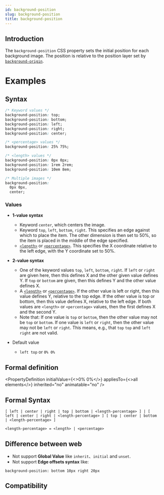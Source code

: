 ```yaml
---
id: background-position
slug: background-position
title: background-position
---
```


## Introduction

The `background-position` CSS property sets the initial position for each background image. The position is relative to the position layer set by [`background-origin`](./background-origin.mdx).

# Examples


<Go
  example="css-api"
  defaultFile="src/background-position/App.tsx"
  img="/assets/doc/css/background-position.jpg"
  defaultEntryFile="dist/background-position.lynx.bundle"
  entry="src/background-position"
/>

## Syntax

```css
/* Keyword values */
background-position: top;
background-position: bottom;
background-position: left;
background-position: right;
background-position: center;

/* <percentage> values */
background-position: 25% 75%;

/* <length> values */
background-position: 0px 0px;
background-position: 1rem 2rem;
background-position: 10em 8em;

/* Multiple images */
background-position:
  0px 0px,
  center;
```

### Values

- **1-value syntax**

  - Keyword `center`, which centers the image.
  - Keyword `top`, `left`, `bottom`, `right`. This specifies an edge against which to place the item. The other dimension is then set to 50%, so the item is placed in the middle of the edge specified.
  - [`<length>`](api/css/data-type/length.mdx) or [`<percentage>`](api/css/data-type/percentage.mdx). This specifies the X coordinate relative to the left edge, with the Y coordinate set to 50%.

- **2-value syntax**

  - One of the keyword values `top`, `left`, `bottom`, `right`. If `left` or `right` are given here, then this defines X and the other given value defines Y. If `top` or `bottom` are given, then this defines Y and the other value defines X.
  - A [`<length>`](api/css/data-type/length.mdx) or [`<percentage>`](api/css/data-type/percentage.mdx). If the other value is left or right, then this value defines Y, relative to the top edge. If the other value is top or bottom, then this value defines X, relative to the left edge. If both values are `<length>` or `<percentage>` values, then the first defines X and the second Y.
  - Note that: If one value is `top` or `bottom`, then the other value may not be `top` or `bottom`. If one value is `left` or `right`, then the other value may not be `left` or `right`. This means, e.g., that `top` `top` and `left` `right` are not valid.

- Default value
  - `left top` or `0% 0%`

## Formal definition


<PropertyDefinition
  initialValue={<>0% 0%</>}
  appliesTo={<>all elements</>}
  inherited="no"
  animatable="no"
/>

## Formal Syntax

```
[ left | center | right | top | bottom | <length-percentage> ] | [ left | center | right | <length-percentage> ] [ top | center | bottom | <length-percentage> ]

<length-percentage> = <length> | <percentage>
```

## Difference between web

- Not support **Global Value** like `inherit`、`initial` and `unset`.
- Not support **Edge offsets syntax** like:

```
background-position: bottom 10px right 20px
```

## Compatibility


<LegacyCompatTable metadata="css/properties/background-position" />

